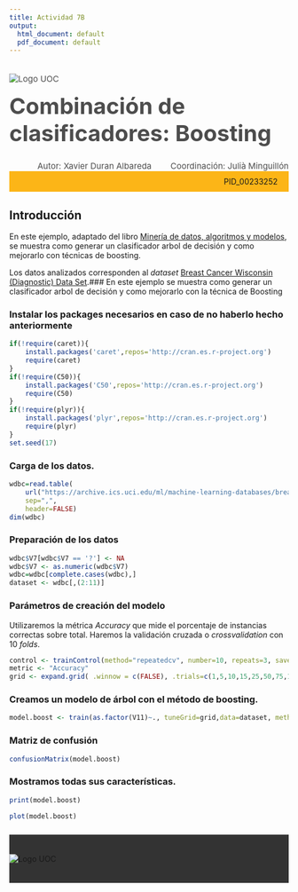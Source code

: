 ---
title: Actividad 7B
output:
  html_document: default
  pdf_document: default
---



<!--Header-->
<div><div class="row" style="color: #4D4D4D;font-size: 15px;padding-bottom: 20px"><div class="col-md-7"><img src="http://materials.cv.uoc.edu/cdocent/common/img/logo-uoc.png" alt="Logo UOC" class="img-responsive" style="margin:20px 0px 0px"></div><div class="col-md-5"><h1 style="margin:15px 0px 0px;font-size: 40px;">Combinación de clasificadores: Boosting</h1><div style="text-align:left;margin-top: 5px;"></div></div></div>


<div class="row" style="color: #4D4D4D;font-size: 15px;padding-bottom: 20px background: #FCB517"><div style="text-align:right;">Autor: Xavier Duran Albareda <span style="margin-left: 30px;">Coordinación: Julià Minguillón</span></div></div>


<div class="row" style="background: #FCB517;padding: 10px 20px;"><div style="text-align:right;">PID_00233252 </div></div>

## Introducción

En este ejemplo, adaptado del libro [Minería de datos, algoritmos y modelos](http://oer.uoc.edu/libroMD/), se muestra como generar un clasificador arbol de decisión y como mejorarlo con técnicas de boosting.

Los datos analizados corresponden al _dataset_ [Breast Cancer Wisconsin (Diagnostic) Data Set](https://www.kaggle.com/uciml/breast-cancer-wisconsin-data).### En este ejemplo se muestra como generar un clasificador arbol de decisión y como mejorarlo con la técnica de Boosting

### Instalar los packages necesarios en caso de no haberlo hecho anteriormente

```{r}
if(!require(caret)){
    install.packages('caret',repos='http://cran.es.r-project.org')
    require(caret)
}
if(!require(C50)){
    install.packages('C50',repos='http://cran.es.r-project.org')
    require(C50)
}
if(!require(plyr)){
    install.packages('plyr',repos='http://cran.es.r-project.org')
    require(plyr)
}
set.seed(17)
```

### Carga de los datos. 

```{r}
wdbc=read.table(
    url("https://archive.ics.uci.edu/ml/machine-learning-databases/breast-cancer-wisconsin/breast-cancer-wisconsin.data"), 
    sep=",",
    header=FALSE)
dim(wdbc)
```

### Preparación de los datos

```{r}
wdbc$V7[wdbc$V7 == '?'] <- NA
wdbc$V7 <- as.numeric(wdbc$V7)
wdbc=wdbc[complete.cases(wdbc),]
dataset <- wdbc[,(2:11)]
```

### Parámetros de creación del modelo

Utilizaremos la métrica _Accuracy_ que mide el porcentaje de instancias correctas sobre total. Haremos la validación cruzada o _crossvalidation_ con 10 _folds_.

```{r}
control <- trainControl(method="repeatedcv", number=10, repeats=3, savePredictions = TRUE)
metric <- "Accuracy"
grid <- expand.grid( .winnow = c(FALSE), .trials=c(1,5,10,15,25,50,75,100), .model="tree" )
```

### Creamos un modelo de árbol con el método de boosting.

```{r}
model.boost <- train(as.factor(V11)~., tuneGrid=grid,data=dataset, method="C5.0",metric=metric, trControl=control)
```

### Matriz de confusión

```{r}
confusionMatrix(model.boost)
```

###  Mostramos todas sus características.

```{r}
print(model.boost)
```

```{r}
plot(model.boost)
```

<!--Footer-->
 <div style="background: #333333;padding: 35px 0px;margin-top: 25px;"><div class="row"><div class="col-sm-12"><img src="http://materials.cv.uoc.edu/cdocent/common/img/logo-uoc-bottom.png" alt="Logo UOC" class="img-responsive" style="margin: 0 auto; display: block;"></div></div></div>
<!--/Footer-->

